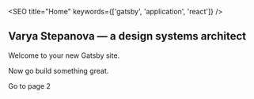 

<SEO title="Home" keywords={['gatsby', 'application', 'react']} />

## Varya Stepanova — a design systems architect

<Avatar />

Welcome to your new Gatsby site.

Now go build something great.

<div style={{ maxWidth: '300px', marginBottom: '1.45rem' }}>
  <Image />
</div>
<Link to="/page-2/">Go to page 2</Link>

